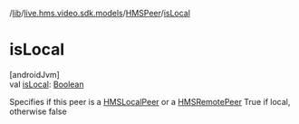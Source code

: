 /[lib](/api-reference/android/v2/home/content)/[live.hms.video.sdk.models](../index)/[HMSPeer](index)/[isLocal](is-local)

# isLocal

[androidJvm]\
val [isLocal](is-local): [Boolean](https://kotlinlang.org/api/latest/jvm/stdlib/kotlin/-boolean/index.html)

Specifies if this peer is a [HMSLocalPeer](../-h-m-s-local-peer/index) or a [HMSRemotePeer](../-h-m-s-remote-peer/index) True if local, otherwise false
